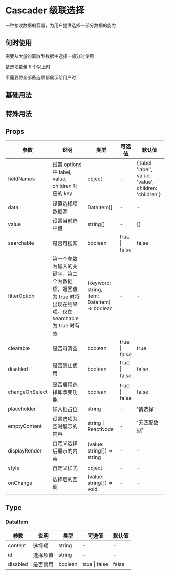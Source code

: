 # Cascader 级联选择

一种接收数据的容器，为用户提供选择一部分数据的能力

## 何时使用

需要从大量的离散型数据中选择一部分时使用

备选项数量 5 个以上时

不需要将全部备选项都展示给用户时

## 基础用法


<DemoBasic />

## 特殊用法


<DemoAdvanced />


## Props

| 参数           | 说明                                                                                                     | 类型                                         | 可选值        | 默认值                                                  |
| -------------- | -------------------------------------------------------------------------------------------------------- | -------------------------------------------- | ------------- | ------------------------------------------------------- |
| fieldNames     | 设置 options 中 label, value, children 对应的 key                                                        | object                                       | -             | { label: 'label', value: 'value', children: 'children'} |
| data           | 设置选择项数据源                                                                                         | DataItem[]                                   | -             | -                                                       |
| value          | 设置当前选中值                                                                                           | string[]                                     | -             | []                                                      |
| searchable     | 是否可搜索                                                                                               | boolean                                      | true \| false | false                                                   |
| filterOption   | 第一个参数为输入的关键字，第二个为数据项，返回值为 true 时将出现在结果项。仅在 searchable 为 true 时有效 | (keyword: string, item: DataItem) => boolean | -             | -                                                       |
| clearable      | 是否可清空                                                                                               | boolean                                      | true \| false | true                                                    |
| disabled       | 是否禁止使用                                                                                             | boolean                                      | true \| false | false                                                   |
| changeOnSelect | 是否启用选择即改变功能                                                                                   | boolean                                      | true \| false | false                                                   |
| placeholder    | 输入框占位                                                                                               | string                                       | -             | '请选择'                                                |
| emptyContent   | 设置选项为空时展示的内容                                                                                 | string \| ReactNode                          | -             | '无匹配数据'                                            |
| displayRender  | 自定义选择后展示的内容                                                                                   | (value: string[]) => string                  | -             | -                                                       |
| style          | 自定义样式                                                                                               | object                                       | -             | -                                                       |
| onChange       | 选择后的回调                                                                                             | (value: string[]) => void                    | -             | -                                                       |

## Type

### DataItem

| 参数     | 说明     | 类型    | 可选值        | 默认值 |
| -------- | -------- | ------- | ------------- | ------ |
| content  | 选择项   | string  | -             | -      |
| id       | 选择项值 | string  | -             | -      |
| disabled | 是否禁用 | boolean | true \| false | false  |
